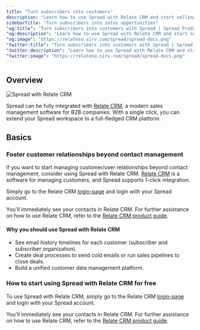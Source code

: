 ```yaml
---
title: "Turn subscribers into customers"
description: "Learn how to use Spread with Relate CRM and start selling."
sidebarTitle: "Turn subscribers into sales opportunities"
"og:title": "Turn subscribers into customers with Spread | Spread Product Guide"
"og:description": "Learn how to use Spread with Relate CRM and start selling."
"og:image": "https://relateso.sirv.com/spread/spread-docs.png"
"twitter:title": "Turn subscribers into customers with Spread | Spread Product Guide"
"twitter:description": "Learn how to use Spread with Relate CRM and start selling."
"twitter:image": "https://relateso.sirv.com/spread/spread-docs.png"
---
```


## Overview

![Spread with Relate CRM](/images/spread-with-relate-crm.png)

Spread can be fully integrated with [Relate CRM](https://www.relate.so/), a modern sales management software for B2B companies. With a single click, you can extend your Spread workspace to a full-fledged CRM platform.

## Basics

### Foster customer relationships beyond contact management

If you want to start managing customer/user relationships beyond contact management, consider using Spread with Relate CRM. [Relate CRM](https://www.relate.so/) is a software for managing customers, and Spread supports 1-click integration.

Simply go to the Relate CRM [login-page](https://app.relate.so/login) and login with your Spread account.

You'll immediately see your contacts in Relate CRM. For further assistance on how to use Relate CRM, refer to the [Relate CRM product guide](https://www.relate.so/docs).

#### Why you should use Spread with Relate CRM

- See email history timelines for each customer (subscriber and subscriber organization).
- Create deal processes to send cold emails or run sales pipelines to close deals.
- Build a unified customer data management platform.

### How to start using Spread with Relate CRM for free

To use Spread with Relate CRM, simply go to the Relate CRM [login-page](https://app.relate.so/login) and login with your Spread account.

You'll immediately see your contacts in Relate CRM. For further assistance on how to use Relate CRM, refer to the [Relate CRM product guide](https://www.relate.so/docs).